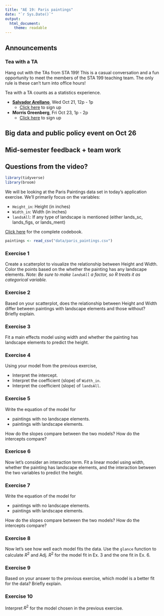```yaml
---
title: "AE 19: Paris paintings"
date: "`r Sys.Date()`"
output: 
  html_document:
    theme: readable
---
```

## Announcements 

### Tea with a TA 

Hang out with the TAs from STA 199! This is a casual conversation and a fun opportunity to meet the members of the STA 199 teaching team. The only rule is these can't turn into office hours! 

Tea with a TA counts as a statistics experience.

- [**Salvador Arellano**](https://www.linkedin.com/in/salvador-chavero-arellano/), Wed Oct 21, 12p - 1p
  - [Click here](https://forms.gle/CVNc83EsqeuWLj5XA) to sign up
  
- **Morris Greenberg**, Fri Oct 23, 1p - 2p
  - [Click here](https://forms.gle/PgVeB34UhpbvEbqn7) to sign up
  
## Big data and public policy event on Oct 26

## Mid-semester feedback + team work 

## Questions from the video? 

```r
library(tidyverse)
library(broom)
```

We will be looking at the Paris Paintings data set in today's application exercise. We'll primarily focus on the variables: 

- `Height_in`: Height (in inches)
- `Width_in`: Width (in inches)
- `landsAll`: If any type of landscape is mentioned (either lands_sc, lands_figs, or lands_ment)

[Click here](https://sta199-fa20-002.netlify.app/slides/paris_codebook.html) for the complete codebook.

```r
paintings <- read_csv("data/paris_paintings.csv")
```

### Exercise 1

Create a scatterplot to visualize the relationship between Height and Width. Color the points based on the whether the painting has any landscape elements. *Note: Be sure to make `landsAll` a factor, so R treats it as categorical variable.*

### Exercise 2

Based on your scatterplot, does the relationship between Height and Width differ between paintings with landscape elements and those without? Briefly explain.  

### Exercise 3

Fit a main effects model using width and whether the painting has landscape elements to predict the height. 

### Exercise 4

Using your model from the previous exercise, 

- Interpret the intercept. 
- Interpret the coefficient (slope) of `Width_in`. 
- Interpret the coefficient (slope) of `landsAll`.

### Exercise 5

Write the equation of the model for 

- paintings with no landscape elements. 
- paintings with landscape elements. 

How do the slopes compare between the two models? How do the intercepts compare? 

### Exericse 6

Now let's consider an interaction term. Fit a linear model using width, whether the painting has landscape elements, and the interaction between the two variables to predict the height. 

### Exercise 7

Write the equation of the model for 

- paintings with no landscape elements. 
- paintings with landscape elements. 

How do the slopes compare between the two models? How do the intercepts compare? 

### Exercise 8

Now let's see how well each model fits the data. Use the `glance` function to calculate $R^2$ and Adj. $R^2$ for the model fit in Ex. 3 and the one fit in Ex. 6. 

### Exercise 9

Based on your answer to the previous exercise, which model is a better fit for the data? Briefly explain.

### Exercise 10

Interpret $R^2$ for the model chosen in the previous exercise.